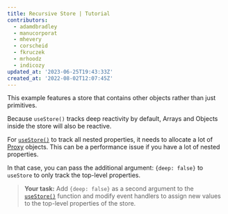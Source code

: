 ```yaml
---
title: Recursive Store | Tutorial
contributors:
  - adamdbradley
  - manucorporat
  - mhevery
  - corscheid
  - fkruczek
  - mrhoodz
  - indicozy
updated_at: '2023-06-25T19:43:33Z'
created_at: '2022-08-02T12:07:45Z'
---
```


This example features a store that contains other objects rather than just primitives.

Because `useStore()` tracks deep reactivity by default, Arrays and Objects inside the store will also be reactive. 

For [`useStore()`](/docs/(qwik)/core/state/index.mdx#usestore) to track all nested properties, it needs to allocate a lot of [Proxy](/docs/(qwik)/concepts/reactivity/index.mdx#proxy) objects. This can be a performance issue if you have a lot of nested properties. 

In that case, you can pass the additional argument: `{deep: false}` to `useStore` to only track the top-level properties.

> **Your task:** Add `{deep: false}` as a second argument to the [`useStore()`](/docs/(qwik)/core/state/index.mdx#usestore) function and modify event handlers to assign new values to the top-level properties of the store.
